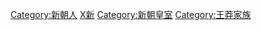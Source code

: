[[Category:新朝人|Category:新朝人]]
[[Category:中國各朝代皇族|X新]]
[[Category:新朝皇室|Category:新朝皇室]]
[[Category:王莽家族|Category:王莽家族]]